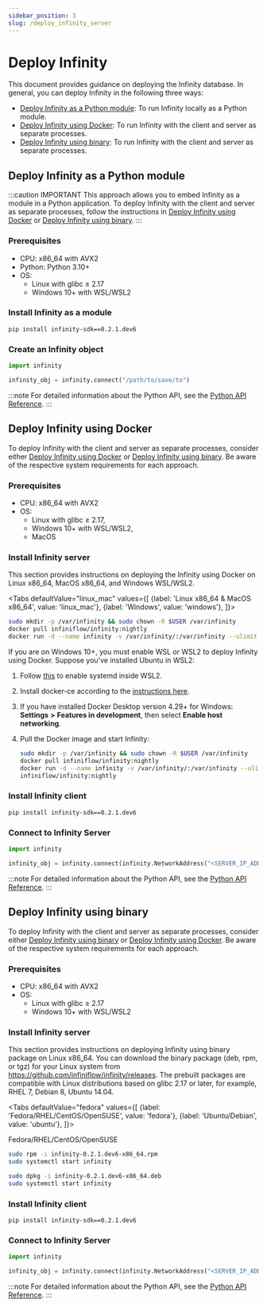 ```yaml
---
sidebar_position: 3
slug: /deploy_infinity_server
---
```


# Deploy Infinity

This document provides guidance on deploying the Infinity database. In general, you can deploy Infinity in the following three ways: 

- [Deploy Infinity as a Python module](#deploy-infinity-as-a-python-module): To run Infinity locally as a Python module.
- [Deploy Infinity using Docker](#deploy-infinity-using-docker): To run Infinity with the client and server as separate processes.
- [Deploy Infinity using binary](#deploy-infinity-using-binary): To run Infinity with the client and server as separate processes.

## Deploy Infinity as a Python module

:::caution IMPORTANT
This approach allows you to embed Infinity as a module in a Python application. To deploy Infinity with the client and server as separate processes, follow the instructions in [Deploy Infinity using Docker](#deploy-infinity-using-docker) or [Deploy Infinity using binary](#deploy-infinity-using-binary).
:::

### Prerequisites

- CPU: x86_64 with AVX2
- Python: Python 3.10+
- OS: 
  - Linux with glibc &ge; 2.17
  - Windows 10+ with WSL/WSL2

### Install Infinity as a module

```
pip install infinity-sdk==0.2.1.dev6
```

### Create an Infinity object

```python
import infinity

infinity_obj = infinity.connect("/path/to/save/to")
```

:::note
For detailed information about the Python API, see the [Python API Reference](../references/pysdk_api_reference.md).
:::


## Deploy Infinity using Docker 

To deploy Infinity with the client and server as separate processes, consider either [Deploy Infinity using Docker](#deploy-infinity-using-docker) or [Deploy Infinity using binary](#deploy-infinity-using-binary). Be aware of the respective system requirements for each approach.

### Prerequisites

- CPU: x86_64 with AVX2
- OS: 
  - Linux with glibc &ge; 2.17, 
  - Windows 10+ with WSL/WSL2, 
  - MacOS

### Install Infinity server

This section provides instructions on deploying the Infinity using Docker on Linux x86_64, MacOS x86_64, and Windows WSL/WSL2. 

<Tabs
  defaultValue="linux_mac"
  values={[
    {label: 'Linux x86_64 & MacOS x86_64', value: 'linux_mac'},
    {label: 'Windows', value: 'windows'},
  ]}>
   <TabItem value="linux_mac">

```bash
sudo mkdir -p /var/infinity && sudo chown -R $USER /var/infinity
docker pull infiniflow/infinity:nightly
docker run -d --name infinity -v /var/infinity/:/var/infinity --ulimit nofile=500000:500000 --network=host infiniflow/infinity:nightly
```
  </TabItem>
  <TabItem value="windows">

If you are on Windows 10+, you must enable WSL or WSL2 to deploy Infinity using Docker. Suppose you've installed Ubuntu in WSL2:

1. Follow [this](https://learn.microsoft.com/en-us/windows/wsl/systemd) to enable systemd inside WSL2.
2. Install docker-ce according to the [instructions here](https://docs.docker.com/engine/install/ubuntu).
3. If you have installed Docker Desktop version 4.29+ for Windows: **Settings** **>** **Features in development**, then select **Enable host networking**.
4. Pull the Docker image and start Infinity: 

   ```bash
   sudo mkdir -p /var/infinity && sudo chown -R $USER /var/infinity
   docker pull infiniflow/infinity:nightly
   docker run -d --name infinity -v /var/infinity/:/var/infinity --ulimit nofile=500000:500000 --network=host 
   infiniflow/infinity:nightly
   ```

  </TabItem>
</Tabs>

### Install Infinity client

```
pip install infinity-sdk==0.2.1.dev6
```

### Connect to Infinity Server 

```python
import infinity

infinity_obj = infinity.connect(infinity.NetworkAddress("<SERVER_IP_ADDRESS>", 23817)) 
```

:::note
For detailed information about the Python API, see the [Python API Reference](../references/pysdk_api_reference.md).
:::

## Deploy Infinity using binary


To deploy Infinity with the client and server as separate processes, consider either [Deploy Infinity using binary](#deploy-infinity-using-binary) or [Deploy Infinity using Docker](#deploy-infinity-using-docker). Be aware of the respective system requirements for each approach.

### Prerequisites

- CPU: x86_64 with AVX2
- OS: 
  - Linux with glibc &ge; 2.17
  - Windows 10+ with WSL/WSL2

### Install Infinity server

This section provides instructions on deploying Infinity using binary package on Linux x86_64. You can download the binary package (deb, rpm, or tgz) for your Linux system from https://github.com/infiniflow/infinity/releases. The prebuilt packages are compatible with Linux distributions based on glibc 2.17 or later, for example, RHEL 7, Debian 8, Ubuntu 14.04.


<Tabs
  defaultValue="fedora"
  values={[
    {label: 'Fedora/RHEL/CentOS/OpenSUSE', value: 'fedora'},
    {label: 'Ubuntu/Debian', value: 'ubuntu'},
  ]}>
   <TabItem value="fedora">

Fedora/RHEL/CentOS/OpenSUSE
```bash
sudo rpm -i infinity-0.2.1.dev6-x86_64.rpm
sudo systemctl start infinity
```
  </TabItem>
  <TabItem value="ubuntu">

```bash
sudo dpkg -i infinity-0.2.1.dev6-x86_64.deb
sudo systemctl start infinity
```

  </TabItem>
</Tabs>

### Install Infinity client

```
pip install infinity-sdk==0.2.1.dev6
```

### Connect to Infinity Server 

```python
import infinity

infinity_obj = infinity.connect(infinity.NetworkAddress("<SERVER_IP_ADDRESS>", 23817)) 
```

:::note
For detailed information about the Python API, see the [Python API Reference](../references/pysdk_api_reference.md).
:::

